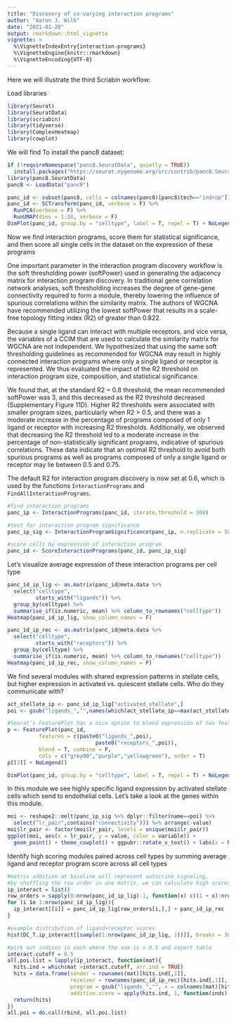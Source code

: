 ```yaml
---
title: "Discovery of co-varying interaction programs"
author: "Aaron J. Wilk"
date: "2021-01-20"
output: rmarkdown::html_vignette
vignette: >
  %\VignetteIndexEntry{interaction-programs}
  %\VignetteEngine{knitr::rmarkdown}
  %\VignetteEncoding{UTF-8}
---
```


Here we will illustrate the third Scriabin workflow: 

Load libraries

```r
library(Seurat)
library(SeuratData)
library(scriabin)
library(tidyverse)
library(ComplexHeatmap)
library(cowplot)
```

We will find 
To install the panc8 dataset:
```r
if (!requireNamespace("panc8.SeuratData", quietly = TRUE))
  install.packages("https://seurat.nygenome.org/src/contrib/panc8.SeuratData_3.0.2.tar.gz", repos = NULL, type = "source") 
library(panc8.SeuratData)
panc8 <- LoadData("panc8")
```



```r
panc_id <- subset(panc8, cells = colnames(panc8)[panc8$tech=="indrop"])
panc_id <- SCTransform(panc_id, verbose = F) %>%
  RunPCA(verbose = F) %>%
  RunUMAP(dims = 1:30, verbose = F)
DimPlot(panc_id, group.by = "celltype", label = T, repel = T) + NoLegend()
```

Now we find interaction programs, score them for statistical significance, and then score all single cells in the dataset on the expression of these programs

One important parameter in the interaction program discovery workflow is the soft thresholding power (softPower) used in generating the adjacency matrix for interaction program discovery. In traditional gene correlation network analyses, soft thresholding increases the degree of gene-gene connectivity required to form a module, thereby lowering the influence of spurious correlations within the similarity matrix. The authors of WGCNA have recommended utilizing the lowest softPower that results in a scale-free topology fitting index (R2) of greater than 0.822. 

Because a single ligand can interact with multiple receptors, and vice versa, the variables of a CCIM that are used to calculate the similarity matrix for WGCNA are not independent. We hypothesized that using the same soft thresholding guidelines as recommended for WGCNA may result in highly connected interaction programs where only a single ligand or receptor is represented. We thus evaluated the impact of the R2 threshold on interaction program size, composition, and statistical significance. 

We found that, at the standard R2 = 0.8 threshold, the mean recommended softPower was 3, and this decreased as the R2 threshold decreased (Supplementary Figure 11D). Higher R2 thresholds were associated with smaller program sizes, particularly when R2 > 0.5, and there was a moderate increase in the percentage of programs composed of only 1 ligand or receptor with increasing R2 thresholds. Additionally, we observed that decreasing the R2 threshold led to a moderate increase in the percentage of non-statistically significant programs, indicative of spurious correlations. These data indicate that an optimal R2 threshold to avoid both spurious programs as well as programs composed of only a single ligand or receptor may lie between 0.5 and 0.75. 

The default R2 for interaction program discovery is now set at 0.6, which is used by the functions `InteractionPrograms` and `FindAllInteractionPrograms`. 

```r
#find interaction programs
panc_ip <- InteractionPrograms(panc_id, iterate.threshold = 300)

#test for interaction program significance
panc_ip_sig <- InteractionProgramSignificance(panc_ip, n.replicate = 500)

#score cells by expression of interaction program
panc_id <- ScoreInteractionPrograms(panc_id, panc_ip_sig)
```

Let's visualize average expression of these interaction programs per cell type

```r
panc_id_ip_lig <- as.matrix(panc_id@meta.data %>% 
  select("celltype",
         starts_with("ligands")) %>%
  group_by(celltype) %>%
  summarise_if(is.numeric, mean) %>% column_to_rownames("celltype"))
Heatmap(panc_id_ip_lig, show_column_names = F)

panc_id_ip_rec <- as.matrix(panc_id@meta.data %>% 
  select("celltype",
         starts_with("receptors")) %>%
  group_by(celltype) %>%
  summarise_if(is.numeric, mean) %>% column_to_rownames("celltype"))
Heatmap(panc_id_ip_rec, show_column_names = F)
```

We find several modules with shared expression patterns in stellate cells, but higher expression in activated vs. quiescent stellate cells. Who do they communicate with?

```r
act_stellate_ip <- panc_id_ip_lig["activated_stellate",]
poi <- gsub("ligands_","",names(which(act_stellate_ip==max(act_stellate_ip))))

#Seurat's FeaturePlot has a nice option to blend expression of two features together on the same plot
p <- FeaturePlot(panc_id, 
          features = c(paste0("ligands_",poi),
                            paste0("receptors_",poi)), 
          blend = T, combine = F, 
          cols = c("grey90","purple","yellowgreen"), order = T)
p[[3]] + NoLegend()

DimPlot(panc_id, group.by = "celltype", label = T, repel = T) + NoLegend()
```

In this module we see highly specific ligand expression by activated stellate cells which send to endothelial cells. Let's take a look at the genes within this module. 

```r
moi <- reshape2::melt(panc_ip_sig %>% dplyr::filter(name==poi) %>%
  select("lr_pair",contains("connectivity"))) %>% arrange(-value)
moi$lr_pair <- factor(moi$lr_pair, levels = unique(moi$lr_pair))
ggplot(moi, aes(x = lr_pair, y = value, color = variable)) + 
  geom_point() + theme_cowplot() + ggpubr::rotate_x_text() + labs(x = NULL, y = "Intramodular\nconnectivity")
```

Identify high scoring modules paired across cell types by summing average ligand and receptor program score across all cell types
```r
#matrix addition at baseline will represent autocrine signaling.
#by shuffling the row order in one matrix, we can calculate high scores across cells
ip_interact = list()
row_orders = sapply(0:nrow(panc_id_ip_lig)-1, function(x) c((1 + x):nrow(panc_id_ip_lig), seq_len(x))) #create matrix of row shufflings
for (i in 1:nrow(panc_id_ip_lig)){
  ip_interact[[i]] = panc_id_ip_lig[row_orders[i,],] + panc_id_ip_rec
}

#example distribution of ligand+receptor scores
hist(DC_T.ip_interact[[sample(1:nrow(panc_id_ip_lig, 1))]], breaks = 30)

#pick out indices in each where the sum is > 0.5 and export table
interact.cutoff = 0.5
all.poi.list = lapply(ip_interact, function(mat){
  hits.ind = which(mat >interact.cutoff, arr.ind = TRUE)
  hits = data.frame(sender = rownames(mat)[hits.ind[,1]], 
                    receiver = rownames(panc_id_ip_rec)[hits.ind[,1]],
                    program = gsub("ligands_","", x = colnames(mat)[hits.ind[,2]]),
                    additive.score = apply(hits.ind, 1, function(inds) mat[inds[1],inds[2]]))
  return(hits)
})
all.poi = do.call(rbind, all.poi.list)
```
